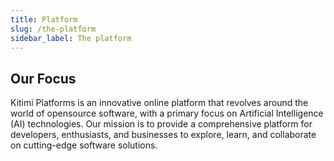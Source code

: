 ```yaml
---
title: Platform
slug: /the-platform
sidebar_label: The platform
---
```


## Our Focus

Kitimi Platforms is an innovative online platform that revolves around the world of opensource software, with a primary focus on Artificial Intelligence (AI) technologies. Our mission is to provide a comprehensive platform for developers, enthusiasts, and businesses to explore, learn, and collaborate on cutting-edge software solutions.
